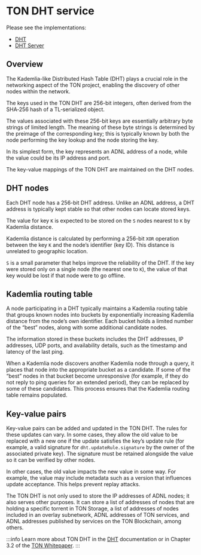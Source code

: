 
# TON DHT service

Please see the implementations:

- [DHT](https://github.com/ton-blockchain/ton/tree/master/dht)
- [DHT Server](https://github.com/ton-blockchain/ton/tree/master/dht-server)

## Overview

The Kademlia-like Distributed Hash Table (DHT) plays a crucial role in the networking aspect of the TON project, enabling the discovery of other nodes within the network.

The keys used in the TON DHT are 256-bit integers, often derived from the SHA‑256 hash of a TL‑serialized object.

The values associated with these 256-bit keys are essentially arbitrary byte strings of limited length. The meaning of these byte strings is determined by the preimage of the corresponding key; this is typically known by both the node performing the key lookup and the node storing the key.

In its simplest form, the key represents an ADNL address of a node, while the value could be its IP address and port.

The key-value mappings of the TON DHT are maintained on the DHT nodes.

## DHT nodes

Each DHT node has a 256-bit DHT address. Unlike an ADNL address, a DHT address is typically kept stable so that other nodes can locate stored keys.

The value for key `K` is expected to be stored on the `S` nodes nearest to `K` by Kademlia distance.

Kademlia distance is calculated by performing a 256-bit `XOR` operation between the key `K` and the node’s identifier (key ID). This distance is unrelated to geographic location.

`S` is a small parameter that helps improve the reliability of the DHT. If the key were stored only on a single node (the nearest one to `K`), the value of that key would be lost if that node were to go offline.

## Kademlia routing table

A node participating in a DHT typically maintains a Kademlia routing table that groups known nodes into buckets by exponentially increasing Kademlia distance from the node’s own identifier. Each bucket holds a limited number of the “best” nodes, along with some additional candidate nodes.

The information stored in these buckets includes the DHT addresses, IP addresses, UDP ports, and availability details, such as the timestamp and latency of the last ping.

When a Kademlia node discovers another Kademlia node through a query, it places that node into the appropriate bucket as a candidate. If some of the “best” nodes in that bucket become unresponsive (for example, if they do not reply to ping queries for an extended period), they can be replaced by some of these candidates. This process ensures that the Kademlia routing table remains populated.

## Key-value pairs

Key-value pairs can be added and updated in the TON DHT. The rules for these updates can vary. In some cases, they allow the old value to be replaced with a new one if the update satisfies the key’s update rule (for example, a valid signature for `dht.updateRule.signature` by the owner of the associated private key). The signature must be retained alongside the value so it can be verified by other nodes.

In other cases, the old value impacts the new value in some way. For example, the value may include metadata such as a version that influences update acceptance. This helps prevent replay attacks.

The TON DHT is not only used to store the IP addresses of ADNL nodes; it also serves other purposes. It can store a list of addresses of nodes that are holding a specific torrent in TON Storage, a list of addresses of nodes included in an overlay subnetwork, ADNL addresses of TON services, and ADNL addresses published by services on the TON Blockchain, among others.

:::info
Learn more about TON DHT in the [DHT](/v3/documentation/network/protocols/dht/dht-deep-dive) documentation or in Chapter 3.2 of the [TON Whitepaper](https://docs.ton.org/ton.pdf).
:::

<Feedback />
